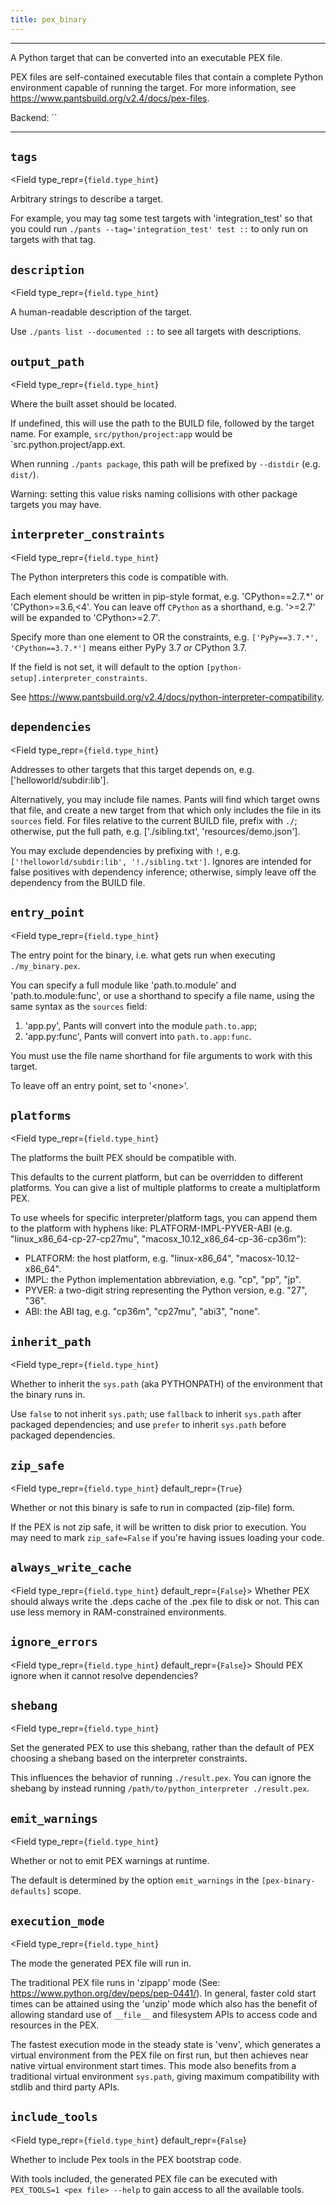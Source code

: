 ```yaml
---
title: pex_binary
---
```



---

A Python target that can be converted into an executable PEX file.

PEX files are self-contained executable files that contain a complete Python environment capable of running the target. For more information, see https://www.pantsbuild.org/v2.4/docs/pex-files.

Backend: <span className="color--primary">``</span>

---

<span className={styles.options}>

## `tags`

<Field
    type_repr={`field.type_hint`}
>
Arbitrary strings to describe a target.

For example, you may tag some test targets with &#x27;integration_test&#x27; so that you could run `./pants --tag='integration_test' test ::` to only run on targets with that tag.

</Field>

## `description`

<Field
    type_repr={`field.type_hint`}
>
A human-readable description of the target.

Use `./pants list --documented ::` to see all targets with descriptions.

</Field>

## `output_path`

<Field
    type_repr={`field.type_hint`}
>
Where the built asset should be located.

If undefined, this will use the path to the BUILD file, followed by the target name. For example, `src/python/project:app` would be `src.python.project/app.ext.

When running `./pants package`, this path will be prefixed by `--distdir` (e.g. `dist/`).

Warning: setting this value risks naming collisions with other package targets you may have.

</Field>

## `interpreter_constraints`

<Field
    type_repr={`field.type_hint`}
>
The Python interpreters this code is compatible with.

Each element should be written in pip-style format, e.g. &#x27;CPython==2.7.\*&#x27; or &#x27;CPython&gt;=3.6,&lt;4&#x27;. You can leave off `CPython` as a shorthand, e.g. &#x27;&gt;=2.7&#x27; will be expanded to &#x27;CPython&gt;=2.7&#x27;.

Specify more than one element to OR the constraints, e.g. `['PyPy==3.7.*', 'CPython==3.7.*']` means either PyPy 3.7 _or_ CPython 3.7.

If the field is not set, it will default to the option `[python-setup].interpreter_constraints`.

See https://www.pantsbuild.org/v2.4/docs/python-interpreter-compatibility.

</Field>

## `dependencies`

<Field
    type_repr={`field.type_hint`}
>
Addresses to other targets that this target depends on, e.g. [&#x27;helloworld/subdir:lib&#x27;].

Alternatively, you may include file names. Pants will find which target owns that file, and create a new target from that which only includes the file in its `sources` field. For files relative to the current BUILD file, prefix with `./`; otherwise, put the full path, e.g. [&#x27;./sibling.txt&#x27;, &#x27;resources/demo.json&#x27;].

You may exclude dependencies by prefixing with `!`, e.g. `['!helloworld/subdir:lib', '!./sibling.txt']`. Ignores are intended for false positives with dependency inference; otherwise, simply leave off the dependency from the BUILD file.

</Field>

## `entry_point`

<Field
    type_repr={`field.type_hint`}
>
The entry point for the binary, i.e. what gets run when executing `./my_binary.pex`.

You can specify a full module like &#x27;path.to.module&#x27; and &#x27;path.to.module:func&#x27;, or use a shorthand to specify a file name, using the same syntax as the `sources` field:

1. &#x27;app.py&#x27;, Pants will convert into the module `path.to.app`;
2. &#x27;app.py:func&#x27;, Pants will convert into `path.to.app:func`.

You must use the file name shorthand for file arguments to work with this target.

To leave off an entry point, set to &#x27;&lt;none&gt;&#x27;.

</Field>

## `platforms`

<Field
    type_repr={`field.type_hint`}
>
The platforms the built PEX should be compatible with.

This defaults to the current platform, but can be overridden to different platforms. You can give a list of multiple platforms to create a multiplatform PEX.

To use wheels for specific interpreter/platform tags, you can append them to the platform with hyphens like: PLATFORM-IMPL-PYVER-ABI (e.g. &quot;linux_x86_64-cp-27-cp27mu&quot;, &quot;macosx_10.12_x86_64-cp-36-cp36m&quot;):

- PLATFORM: the host platform, e.g. &quot;linux-x86_64&quot;, &quot;macosx-10.12-x86_64&quot;.
- IMPL: the Python implementation abbreviation, e.g. &quot;cp&quot;, &quot;pp&quot;, &quot;jp&quot;.
- PYVER: a two-digit string representing the Python version, e.g. &quot;27&quot;, &quot;36&quot;.
- ABI: the ABI tag, e.g. &quot;cp36m&quot;, &quot;cp27mu&quot;, &quot;abi3&quot;, &quot;none&quot;.
  </Field>

## `inherit_path`

<Field
    type_repr={`field.type_hint`}
>
Whether to inherit the `sys.path` (aka PYTHONPATH) of the environment that the binary runs in.

Use `false` to not inherit `sys.path`; use `fallback` to inherit `sys.path` after packaged dependencies; and use `prefer` to inherit `sys.path` before packaged dependencies.

</Field>

## `zip_safe`

<Field
    type_repr={`field.type_hint`}
    default_repr={`True`}
>
Whether or not this binary is safe to run in compacted (zip-file) form.

If the PEX is not zip safe, it will be written to disk prior to execution. You may need to mark `zip_safe=False` if you&#x27;re having issues loading your code.

</Field>

## `always_write_cache`

<Field type_repr={`field.type_hint`} default_repr={`False`}>
  Whether PEX should always write the .deps cache of the .pex file to disk or
  not. This can use less memory in RAM-constrained environments.
</Field>

## `ignore_errors`

<Field type_repr={`field.type_hint`} default_repr={`False`}>
  Should PEX ignore when it cannot resolve dependencies?
</Field>

## `shebang`

<Field
    type_repr={`field.type_hint`}
>
Set the generated PEX to use this shebang, rather than the default of PEX choosing a shebang based on the interpreter constraints.

This influences the behavior of running `./result.pex`. You can ignore the shebang by instead running `/path/to/python_interpreter ./result.pex`.

</Field>

## `emit_warnings`

<Field
    type_repr={`field.type_hint`}
>
Whether or not to emit PEX warnings at runtime.

The default is determined by the option `emit_warnings` in the `[pex-binary-defaults]` scope.

</Field>

## `execution_mode`

<Field
    type_repr={`field.type_hint`}
>
The mode the generated PEX file will run in.

The traditional PEX file runs in &#x27;zipapp&#x27; mode (See: https://www.python.org/dev/peps/pep-0441/). In general, faster cold start times can be attained using the &#x27;unzip&#x27; mode which also has the benefit of allowing standard use of `__file__` and filesystem APIs to access code and resources in the PEX.

The fastest execution mode in the steady state is &#x27;venv&#x27;, which generates a virtual environment from the PEX file on first run, but then achieves near native virtual environment start times. This mode also benefits from a traditional virtual environment `sys.path`, giving maximum compatibility with stdlib and third party APIs.

</Field>

## `include_tools`

<Field
    type_repr={`field.type_hint`}
    default_repr={`False`}
>
Whether to include Pex tools in the PEX bootstrap code.

With tools included, the generated PEX file can be executed with `PEX_TOOLS=1 <pex file> --help` to gain access to all the available tools.

</Field>

</span>

